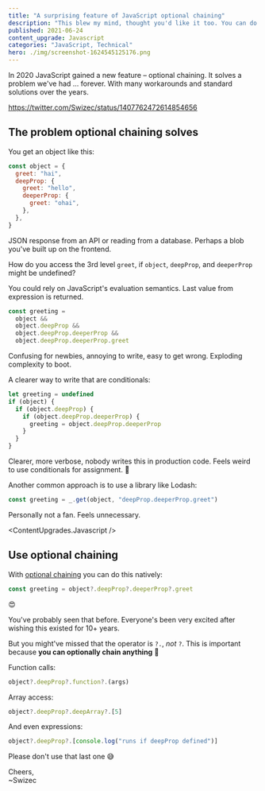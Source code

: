 ```yaml
---
title: "A surprising feature of JavaScript optional chaining"
description: "This blew my mind, thought you'd like it too. You can do more with ?. than you thought."
published: 2021-06-24
content_upgrade: Javascript
categories: "JavaScript, Technical"
hero: ./img/screenshot-1624545125176.png
---
```



In 2020 JavaScript gained a new feature – optional chaining. It solves a problem we've had ... forever. With many workarounds and standard solutions over the years.

https://twitter.com/Swizec/status/1407762472614854656

## The problem optional chaining solves

You get an object like this:

```javascript
const object = {
  greet: "hai",
  deepProp: {
    greet: "hello",
    deeperProp: {
      greet: "ohai",
    },
  },
}
```

JSON response from an API or reading from a database. Perhaps a blob you've built up on the frontend.

How do you access the 3rd level `greet`, if `object`, `deepProp`, and `deeperProp` might be undefined?

You could rely on JavaScript's evaluation semantics. Last value from expression is returned.

```javascript
const greeting =
  object &&
  object.deepProp &&
  object.deepProp.deeperProp &&
  object.deepProp.deeperProp.greet
```

Confusing for newbies, annoying to write, easy to get wrong. Exploding complexity to boot.

A clearer way to write that are conditionals:

```javascript
let greeting = undefined
if (object) {
  if (object.deepProp) {
    if (object.deepProp.deeperProp) {
      greeting = object.deepProp.deeperProp
    }
  }
}
```

Clearer, more verbose, nobody writes this in production code. Feels weird to use conditionals for assignment. 🤷

Another common approach is to use a library like Lodash:

```javascript
const greeting = _.get(object, "deepProp.deeperProp.greet")
```

Personally not a fan. Feels unnecessary.

<ContentUpgrades.Javascript />

## Use optional chaining

With [optional chaining](https://developer.mozilla.org/en-US/docs/Web/JavaScript/Reference/Operators/Optional_chaining) you can do this natively:

```javascript
const greeting = object?.deepProp?.deeperProp?.greet
```

😍

You've probably seen that before. Everyone's been very excited after wishing this existed for 10+ years.

But you might've missed that the operator is `?.`, _not_ `?`. This is important because **you can optionally chain anything** 🤯

Function calls:

```javascript
object?.deepProp?.function?.(args)
```

Array access:

```javascript
object?.deepProp?.deepArray?.[5]
```

And even expressions:

```javascript
object?.deepProp?.[console.log("runs if deepProp defined")]
```

Please don't use that last one 😅

Cheers,<br/>
~Swizec
